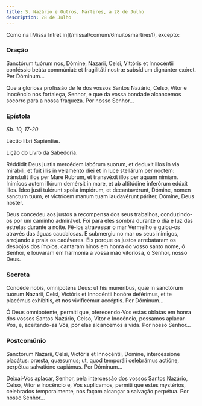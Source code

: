 ```yaml
---
title: S. Nazário e Outros, Mártires, a 28 de Julho
description: 28 de Julho
---
```


<aside>
  Como na [Missa Intret in](/missal/comum/6muitosmartires1), excepto:
</aside>

### Oração

<div class="side-by-side not-content">

Sanctórum tuórum nos, Dómine, Nazarii, Celsi, Vittóris et Innocéntii
    conféssio beáta commúniat: et fragilitáti nostræ subsídium dignánter exóret.
    Per Dóminum...

Que a gloriosa profissão de fé dos vossos Santos Nazário, Celso, Vítor e
    Inocêncio nos fortaleça, Senhor, e que da vossa bondade alcancemos socorro
    para a nossa fraqueza. Por nosso Senhor...

</div>

### Epístola

<em>Sb. 10, 17-20</em>

<div class="side-by-side not-content">

Léctio libri Sapiéntiæ.

Lição do Livro da Sabedoria.

Réddidit Deus justis mercédem labórum suorum, et deduxit illos in via
    mirábili: et fuit illis in velaménto diei et in luce stellárum per noctem:
    tránstulit illos per Mare Rubrum, et transvéxit illos per aquam nímiam.
    Inimícos autem illórum demérsit in mare, et ab altitúdine inferórum edúxit
    illos. Ideo justi tulérunt spolia impiórum, et decantavérunt, Dómine, nomen
    sanctum tuum, et victrícem manum tuam laudavérunt páriter, Dómine, Deus
    noster.

Deus concedeu aos justos a recompensa dos seus trabalhos, conduzindo-os por
    um caminho admirável. Foi para eles sombra durante o dia e luz das estrelas
    durante a noite. Fê-los atravessar o mar Vermelho e guiou-os através das
    águas caudalosas. E submergiu no mar os seus inimigos, arrojando à praia os
    cadáveres. Eis porque os justos arrebataram os despojos dos ímpios, cantaram
    hinos em honra do vosso santo nome, ó Senhor, e louvaram em harmonia a vossa
    mão vitoriosa, ó Senhor, nosso Deus.

</div>

### Secreta

<div class="side-by-side not-content">

Concéde nobis, omnípotens Deus: ut his munéribus, quæ in sanctórum tuórum
    Nazarii, Celsi, Victóris et Innocéntii honóre deférimus, et te placémus
    exhíbitis, et nos vivificémur accéptis. Per Dóminum...

Ó Deus omnipotente, permiti que, oferecendo-Vos estas oblatas em honra dos
    vossos Santos Nazário, Celso, Vítor e Inocêncio, possamos aplacar-Vos, e,
    aceitando-as Vós, por elas alcancemos a vida. Por nosso Senhor...

</div>

### Postcomúnio

<div class="side-by-side not-content">

Sanctórum Nazárii, Celsi, Victóris et Innocéntii, Dómine, intercessióne
    placátus: præsta, quǽsumus; ut, quod temporáli celebrámus actióne, perpétua
    salvatióne capiámus. Per Dóminum...

Deixai-Vos aplacar, Senhor, pela intercessão dos vossos Santos Nazário,
    Celso, Vítor e Inocêncio e, Vos suplicamos, permiti que estes mystérios,
    celebrados temporalmente, nos façam alcançar a salvação perpétua. Por nosso
    Senhor...

</div>
